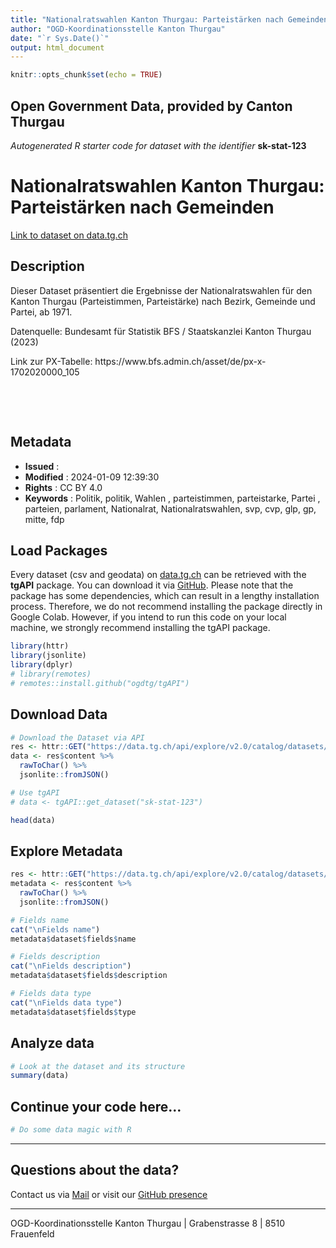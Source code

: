 ```yaml
---
title: "Nationalratswahlen Kanton Thurgau: Parteistärken nach Gemeinden"
author: "OGD-Koordinationsstelle Kanton Thurgau"
date: "`r Sys.Date()`"
output: html_document
---
```


```r
knitr::opts_chunk$set(echo = TRUE)
```

## Open Government Data, provided by **Canton Thurgau**
*Autogenerated R starter code for dataset with the identifier* **sk-stat-123**


# **Nationalratswahlen Kanton Thurgau: Parteistärken nach Gemeinden**

[Link to dataset on data.tg.ch](https://data.tg.ch/explore/dataset/sk-stat-123/information/)

## Description

<p>Dieser Dataset präsentiert die Ergebnisse der Nationalratswahlen für den Kanton Thurgau (Parteistimmen, Parteistärke) nach Bezirk, Gemeinde und Partei, ab 1971.</p><p>Datenquelle: Bundesamt für Statistik BFS / Staatskanzlei Kanton Thurgau (2023)</p><p>Link zur PX-Tabelle: https://www.bfs.admin.ch/asset/de/px-x-1702020000_105</p><p><br/></p><p><br/></p>

## Metadata

- **Issued**                   : 
- **Modified**                 : 2024-01-09 12:39:30
- **Rights**                   : CC BY 4.0
- **Keywords**                 : Politik, politik, Wahlen , parteistimmen, parteistarke, Partei , parteien, parlament, Nationalrat, Nationalratswahlen, svp, cvp, glp, gp, mitte, fdp

## Load Packages

Every dataset (csv and geodata) on [data.tg.ch](https://data.tg.ch/pages/start/) can be retrieved with the **tgAPI** package. You can download it via [GitHub](https://github.com/ogdtg/tgAPI). Please note that the package has some dependencies, which can result in a lengthy installation process. Therefore, we do not recommend installing the package directly in Google Colab. However, if you intend to run this code on your local machine, we strongly recommend installing the tgAPI package.

```r
library(httr)
library(jsonlite)
library(dplyr)
# library(remotes)
# remotes::install.github("ogdtg/tgAPI")

```


## Download Data


```r
# Download the Dataset via API
res <- httr::GET("https://data.tg.ch/api/explore/v2.0/catalog/datasets/sk-stat-123/exports/json")
data <- res$content %>%
  rawToChar() %>%
  jsonlite::fromJSON()

# Use tgAPI
# data <- tgAPI::get_dataset("sk-stat-123")

head(data)

```


## Explore Metadata

```r

res <- httr::GET("https://data.tg.ch/api/explore/v2.0/catalog/datasets/sk-stat-123")
metadata <- res$content %>%
  rawToChar() %>%
  jsonlite::fromJSON()

# Fields name
cat("\nFields name")
metadata$dataset$fields$name

# Fields description
cat("\nFields description")
metadata$dataset$fields$description

# Fields data type
cat("\nFields data type")
metadata$dataset$fields$type

```


## Analyze data

```r

# Look at the dataset and its structure
summary(data)

```


## Continue your code here...


```r
# Do some data magic with R
```

------------------------------------------------------------------------

## Questions about the data?

Contact us via [Mail](mailto:ogd@tg.ch) or visit our [GitHub presence](https://github.com/ogdtg)


------------------------------------------------------------------------

OGD-Koordinationsstelle Kanton Thurgau | Grabenstrasse 8 | 8510 Frauenfeld
